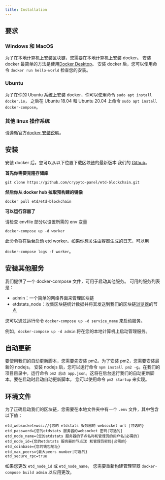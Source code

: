 ```yaml
---
title: Installation
---
```



## 要求

### Windows 和 MacOS

为了在本地计算机上安装区块链，您需要在本地计算机上安装 docker。
安装 docker 最简单的方法是使用[Docker Desktop](https://www.docker.com/products/docker-desktop)。
安装 docker 后，您可以使用命令 `docker run hello-world` 检查您的安装。

### Ubuntu

为了在你的 Ubuntu 系统上安装 docker，你可以使用命令 `sudo apt install docker.io`，
之后在 Ubuntu 18.04 和 Ubuntu 20.04 上命令 `sudo apt install docker-compose`。

### 其他 linux 操作系统

请遵循官方[docker 安装说明](https://docs.docker.com/install/linux/docker-ce/ubuntu/#install-using-the-repository)。

## 安装

安装 docker 后，您可以从以下位置下载区块链的最新版本
我们的 [Github](https://github.com/crypyto-panel/etd-blockchain.git)。

**首先你需要克隆存储库**

`git clone https://github.com/crypyto-panel/etd-blockchain.git`

**然后你从 docker hub 拉取预构建的镜像**

`docker pull etd/etd-blockchain`

**可以运行容器了**

<Callout>请检查 envfile 部分以设置所需的 env 变量</Callout>

`docker-compose up -d worker`

此命令将在后台启动 etd worker。如果你想关注由容器生成的日志，可以用

`docker-compose logs -f worker`。

## 安装其他服务

我们提供了一个 docker-compose 文件，可用于启动其他服务。
可用的服务列表是：

- admin：一个简单的网络界面来管理区块链
- etdstats_node：收集区块链统计数据并将其发送到我们的区块链[浏览器](https://stats.etd.zone)的节点

您可以通过运行命令 `docker-compose up -d service_name` 来启动服务。

例如，`docker-compose up -d admin` 将在您的本地计算机上启动管理服务。

## 自动更新

要使用我们的自动更新脚本，您需要先安装 pm2。为了安装 pm2，您需要安装最新的 nodejs。
安装 nodejs 后，您可以运行命令 `npm install pm2 -g`。在我们的项目目录中，运行命令
`pm2 启动 app.json`。这将在后台运行我们的自动更新脚本。要在启动时启动自动更新脚本，
您可以使用命令 `pm2 startup` 来实现。

## 环境文件

为了正确启动我们的区块链，您需要在本地文件夹中有一个 `.env` 文件，其中包含以下值：

```
etd_websocket=wss://{您的 etdstats 服务器的 websocket url |可选的}
etd_password={您的etdstats 服务器的websocket 密码|可选的}
etd_node_name={您的etdstats 服务器的节点名称和管理员的用户名|必需的}
etd_node_id={您的etdstats 服务器的节点ID 和管理员密码|必需的}
etd_coinbase={您的钱包地址}
etd_max_peers={最大peers number|可选的}
etd_secure_rpc=true
```

如果您更改 `etd_node_id` 或 `etd_node_name`，
您需要重新构建管理容器 `docker-compose build admin` 以应用更改。
